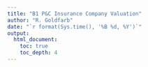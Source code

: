 ```yaml
---
title: "B1 P&C Insurance Company Valuation"
author: "R. Goldfarb"
date: "`r format(Sys.time(), '%B %d, %Y')`"
output: 
  html_document:
    toc: true
    toc_depth: 4
---
```



